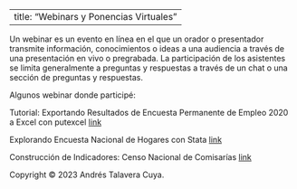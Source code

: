 
---
  title: "Webinars y Ponencias Virtuales"
---

Un webinar es un evento en línea en el que un orador o presentador transmite información, conocimientos o ideas a una audiencia a través de una presentación en vivo o pregrabada.
La participación de los asistentes se limita generalmente a preguntas y respuestas a través de un chat o una sección de preguntas y respuestas.

Algunos webinar donde participé:

Tutorial: Exportando Resultados de Encuesta Permanente de Empleo 2020 a Excel con putexcel [link](https://www.youtube.com/watch?v=FXspUxrjiAU
)

Explorando Encuesta Nacional de Hogares con Stata [link](https://www.youtube.com/watch?v=Y6_eIyrn1q8)

Construcción de Indicadores: Censo Nacional de Comisarías
[link](https://www.youtube.com/watch?v=Bqab1ASo4vM)

<footer>
  Copyright © 2023 Andrés Talavera Cuya.
</footer>  